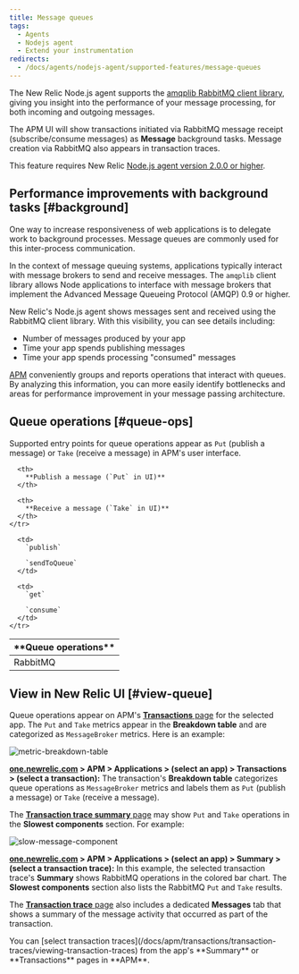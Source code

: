```yaml
---
title: Message queues
tags:
  - Agents
  - Nodejs agent
  - Extend your instrumentation
redirects:
  - /docs/agents/nodejs-agent/supported-features/message-queues
---
```


The New Relic Node.js agent supports the [amqplib RabbitMQ client library](https://www.npmjs.com/package/amqplib), giving you insight into the performance of your message processing, for both incoming and outgoing messages.

The APM UI will show transactions initiated via RabbitMQ message receipt (subscribe/consume messages) as **Message** background tasks. Message creation via RabbitMQ also appears in transaction traces.

This feature requires New Relic [Node.js agent version 2.0.0 or higher](https://docs.newrelic.com/docs/release-notes/agent-release-notes/nodejs-release-notes).

## Performance improvements with background tasks [#background]

One way to increase responsiveness of web applications is to delegate work to background processes. Message queues are commonly used for this inter-process communication.

In the context of message queuing systems, applications typically interact with message brokers to send and receive messages. The `amqplib` client library allows Node applications to interface with message brokers that implement the Advanced Message Queueing Protocol (AMQP) 0.9 or higher.

New Relic's Node.js agent shows messages sent and received using the RabbitMQ client library. With this visibility, you can see details including:

* Number of messages produced by your app
* Time your app spends publishing messages
* Time your app spends processing "consumed" messages

[APM](#view-queue) conveniently groups and reports operations that interact with queues. By analyzing this information, you can more easily identify bottlenecks and areas for performance improvement in your message passing architecture.

## Queue operations [#queue-ops]

Supported entry points for queue operations appear as `Put` (publish a message) or `Take` (receive a message) in APM's user interface.

<Table>
  <thead>
    <tr>
      <th width={200}>
        **Queue operations**
      </th>

      <th>
        **Publish a message (`Put` in UI)**
      </th>

      <th>
        **Receive a message (`Take` in UI)**
      </th>
    </tr>
  </thead>

  <tbody>
    <tr>
      <td>
        RabbitMQ
      </td>

      <td>
        `publish`

        `sendToQueue`
      </td>

      <td>
        `get`

        `consume`
      </td>
    </tr>
  </tbody>
</Table>

## View in New Relic UI [#view-queue]

Queue operations appear on APM's [**Transactions** page](/docs/apm/applications-menu/monitoring/transactions-dashboard) for the selected app. The `Put` and `Take` metrics appear in the **Breakdown table** and are categorized as `MessageBroker` metrics. Here is an example:

![metric-breakdown-table](./images/messaging-breakdown-table.png "metric-breakdown-table")

**[one.newrelic.com](http://one.newrelic.com) > APM > Applications > (select an app) > Transactions > (select a transaction):** The transaction's **Breakdown table** categorizes queue operations as `MessageBroker` metrics and labels them as `Put` (publish a message) or `Take` (receive a message).

The [**Transaction trace summary** page](/docs/apm/transactions/transaction-traces/transaction-trace-summary) may show `Put` and `Take` operations in the **Slowest components** section. For example:

![slow-message-component](./images/Screen-Shot-2017-07-12-at-1.29.28-PM.png "slow-message-component")

**[one.newrelic.com](http://one.newrelic.com) > APM > Applications > (select an app) > Summary > (select a transaction trace):** In this example, the selected transaction trace's **Summary** shows RabbitMQ operations in the colored bar chart. The **Slowest components** section also lists the RabbitMQ `Put` and `Take` results.

The [**Transaction trace** page](/docs/apm/transactions/transaction-traces/transaction-traces) also includes a dedicated **Messages** tab that shows a summary of the message activity that occurred as part of the transaction.

<Callout variant="tip">
  You can [select transaction traces](/docs/apm/transactions/transaction-traces/viewing-transaction-traces) from the app's **Summary** or **Transactions** pages in **APM**.
</Callout>
